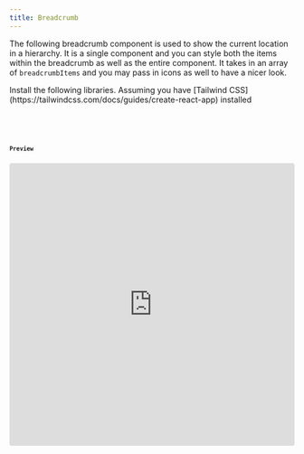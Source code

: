 ```yaml
---
title: Breadcrumb
---
```


The following breadcrumb component is used to show the current location in a hierarchy. It is a single component and you can style both the items within the breadcrumb as well as the entire component. It takes in an array of `breadcrumbItems` and you may pass in icons as well to have a nicer look.



<Tabs>
  <TabItem label="Install Dependencies">
    Install the following libraries. Assuming you have [Tailwind CSS](https://tailwindcss.com/docs/guides/create-react-app) installed
    <Code code={`npm install react-router-dom lucide-react`} lang="shell" />
  </TabItem>
  <TabItem label="Usage"><Code code={breadcrumbApp} lang="jsx" title="App.jsx" /></TabItem>
  <TabItem label="Component"><Code code={breadcrumb} lang="jsx" title="breadcrumb.jsx" /></TabItem>
</Tabs>

### Preview

<iframe src="https://stackblitz.com/edit/vitejs-vite-qt8lwg?embed=1&file=src%2Fcomponents%2FBreadcrumb.jsx&theme=dark&view=preview" style="width:100%; height: 500px; border:0; border-radius: 4px; overflow:hidden;" sandbox="allow-scripts allow-same-origin allow-popups allow-forms allow-modals"/>